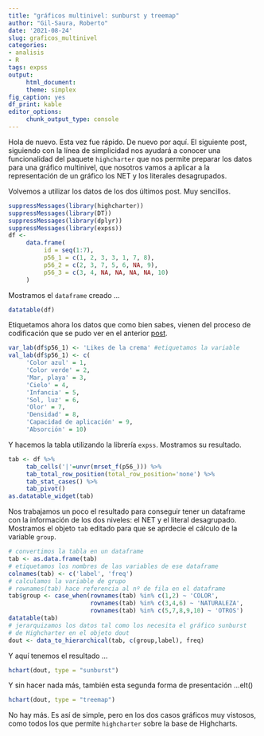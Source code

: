 ```yaml
---
title: "gráficos multinivel: sunburst y treemap"
author: "Gil-Saura, Roberto"
date: '2021-08-24'
slug: graficos_multinivel
categories:
- analisis
- R
tags: expss
output: 
     html_document: 
     theme: simplex
fig_caption: yes
df_print: kable
editor_options: 
     chunk_output_type: console
---
```

     
Hola de nuevo. Esta vez fue rápido. De nuevo por aquí. El siguiente post, siguiendo con la línea de simplicidad nos ayudará a conocer una funcionalidad del paquete `highcharter` que nos permite preparar los datos para una gráfico multinivel, que nosotros vamos a aplicar a la representación de un gráfico los NET y los literales desagrupados.

Volvemos a utilizar los datos de los dos últimos post. Muy sencillos.

```r
suppressMessages(library(highcharter))
suppressMessages(library(DT))
suppressMessages(library(dplyr))
suppressMessages(library(expss))
df <-
     data.frame(
          id = seq(1:7),
          p56_1 = c(1, 2, 3, 3, 1, 7, 8),
          p56_2 = c(2, 3, 7, 5, 6, NA, 9),
          p56_3 = c(3, 4, NA, NA, NA, NA, 10)
     )
```

Mostramos el `dataframe` creado ...

```r
datatable(df)
```

Etiquetamos ahora los datos que como bien sabes, vienen del proceso de codificación que se pudo ver en el anterior [post](https://blog.investigaonline.com/2021/07/24/net_subtotal/).

```r
var_lab(df$p56_1) <- 'Likes de la crema' #etiquetamos la variable
val_lab(df$p56_1) <- c(
     'Color azul' = 1,
     'Color verde' = 2,
     'Mar, playa' = 3,
     'Cielo' = 4,
     'Infancia' = 5,
     'Sol, luz' = 6,
     'Olor' = 7,
     'Densidad' = 8,
     'Capacidad de aplicación' = 9,
     'Absorción' = 10)
```

Y hacemos la tabla utilizando la librería `expss`. Mostramos su resultado.

```r
tab <- df %>% 
     tab_cells('|'=unvr(mrset_f(p56_))) %>% 
     tab_total_row_position(total_row_position='none') %>%
     tab_stat_cases() %>% 
     tab_pivot()
as.datatable_widget(tab)
```

Nos trabajamos un poco el resultado para conseguir tener un dataframe con la información de los dos niveles: el NET y el literal desagrupado. Mostramos el objeto `tab` editado para que se aprdecie el cálculo de la variable `group`.

```r
# convertimos la tabla en un dataframe
tab <- as.data.frame(tab)
# etiquetamos los nombres de las variables de ese dataframe
colnames(tab) <- c('label', 'freq')
# calculamos la variable de grupo
# rownames(tab) hace referencia al nº de fila en el dataframe
tab$group <- case_when(rownames(tab) %in% c(1,2) ~ 'COLOR',
                       rownames(tab) %in% c(3,4,6) ~ 'NATURALEZA',
                       rownames(tab) %in% c(5,7,8,9,10) ~ 'OTROS')
datatable(tab)
# jerarquizamos los datos tal como los necesita el gráfico sunburst
# de Highcharter en el objeto dout
dout <- data_to_hierarchical(tab, c(group,label), freq)
```

Y aquí tenemos el resultado ...

```r
hchart(dout, type = "sunburst")
```

Y sin hacer nada más, también esta segunda forma de presentación ...elt()

```r
hchart(dout, type = "treemap")
```

No hay más. Es así de simple, pero en los dos casos gráficos muy vistosos, como todos los que permite `highcharter` sobre la base de Highcharts.

